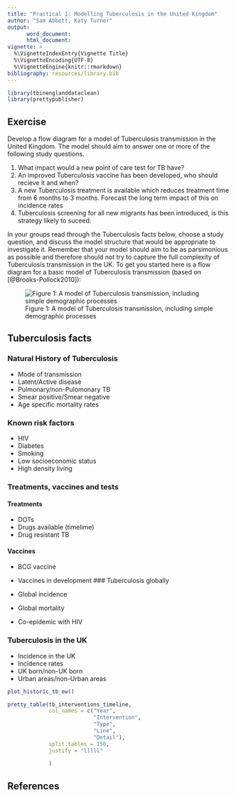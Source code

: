 ```yaml
---
title: "Practical 1: Modelling Tuberculosis in the United Kingdom"
author: "Sam Abbott, Katy Turner"
output: 
      word_document:
      html_document:
vignette: >
  %\VignetteIndexEntry{Vignette Title}
  %\VignetteEncoding{UTF-8}
  %\VignetteEngine{knitr::rmarkdown}
bibliography: resources/library.bib  
---
```


```r
library(tbinenglanddataclean)
library(prettypublisher)
```
## Exercise

Develop a flow diagram for a model of Tuberculosis transmission in the United Kingdom. The model should aim to answer one or more of the following study questions. 

1. What impact would a new point of care test for TB have? 
1. An improved Tuberculosis vaccine has been developed, who should recieve it and when?
1. A new Tuberculosis treatment is available which reduces treatment time from 6 months to 3 months. Forecast the long term impact of this on incidence rates
1. Tuberculosis screening for all new migrants has been introduced, is this strategy likely to suceed.

In your groups read through the Tuberculosis facts below, choose a study question, and discuss the model structure that would be appropriate to investigate it. Remember that your model should aim to be as parsimonious as possible and therefore should not try to capture the full complexity of Tuberculosis transmission in the UK. To get you started here is a flow diagram for a basic model of Tuberculosis transmission (based on [@Brooks-Pollock2010]):

![Figure 1: A model of Tuberculosis transmission, including simple demographic processes](./resources/SEIR_flow_diag.png)

## Tuberculosis facts

### Natural History of Tuberculosis

- Mode of transmission
- Latent/Active disease
- Pulmonary/non-Pulomonary TB
- Smear positive/Smear negative
- Age specific mortality rates

### Known risk factors

- HIV
- Diabetes
- Smoking
- Low socioeconomic status
- High density living

### Treatments, vaccines and tests

#### Treatments

- DOTs
- Drugs available (timelime)
- Drug resistant TB

#### Vaccines

- BCG vaccine
- Vaccines in development
### Tuberculosis globally

- Global incidence
- Global mortality
- Co-epidemic with HIV

### Tuberculosis in the UK

- Incidence in the UK
- Incidence rates
- UK born/non-UK born
- Urban areas/non-Urban areas

```r
plot_historic_tb_ew()
```

```r
pretty_table(tb_interventions_timeline,
             col_names = c("Year",
                           "Intervention",
                           "Type",
                           "Line",
                           "Detail"),
             split.tables = 150,
             justify = "lllll"
             
             )
```

## References
